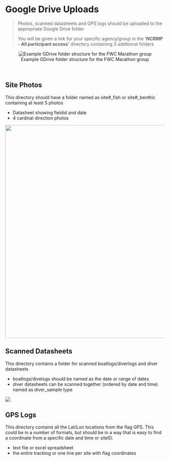 # Google Drive Uploads {.tabset}

> Photos, scanned datasheets and GPS logs should be uploaded to the appropriate Google Drive folder.
>
> You will be given a link for your specific agency/group in the **'NCRMP - All participant access'** directory containing 3 additional folders

<center>

![Example GDrive folder structure for the FWC Marathon group](media/GdriveStructure.jpg)

</center>

<br>

## Site Photos

This directory should have a folder named as site#\_fish or site#\_benthic containing at least 5 photos

-   Datasheet showing fieldid and date
-   4 cardinal direction photos

![](media/SitePhotoStructure2.jpg){width="671"}

## Scanned Datasheets

This directory contains a folder for scanned boatlogs/diverlogs and diver datasheets

-   boatlogs/divelogs should be named as the date or range of dates
-   diver datasheets can be scanned together (ordered by date and time) named as diver_sample type

![](media/DatasheetStructure.jpg)

## GPS Logs

This directory contains all the Lat/Lon locations from the flag GPS.  This could be in a number of formats, but should be in a way that is easy to find a coordinate from a specific date and time or siteID.

- text file or excel spreadsheet
- the entire tracklog or one line per site with flag coordinates